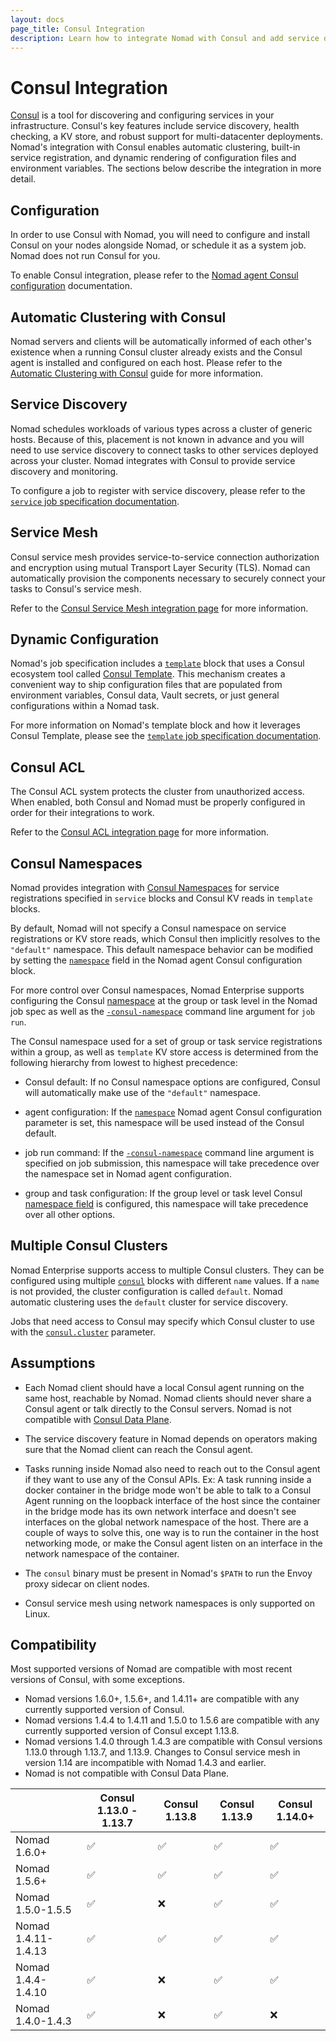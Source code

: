 ```yaml
---
layout: docs
page_title: Consul Integration
description: Learn how to integrate Nomad with Consul and add service discovery to jobs
---
```


# Consul Integration

[Consul][] is a tool for discovering and configuring services in your
infrastructure. Consul's key features include service discovery, health checking,
a KV store, and robust support for multi-datacenter deployments. Nomad's integration
with Consul enables automatic clustering, built-in service registration, and
dynamic rendering of configuration files and environment variables. The sections
below describe the integration in more detail.

## Configuration

In order to use Consul with Nomad, you will need to configure and install Consul
on your nodes alongside Nomad, or schedule it as a system job. Nomad does not
run Consul for you.

To enable Consul integration, please refer to the [Nomad agent Consul
configuration][] documentation.

## Automatic Clustering with Consul

Nomad servers and clients will be automatically informed of each other's
existence when a running Consul cluster already exists and the Consul agent is
installed and configured on each host. Please refer to the [Automatic Clustering
with Consul][] guide for more information.

## Service Discovery

Nomad schedules workloads of various types across a cluster of generic hosts.
Because of this, placement is not known in advance and you will need to use
service discovery to connect tasks to other services deployed across your
cluster. Nomad integrates with Consul to provide service discovery and
monitoring.

To configure a job to register with service discovery, please refer to the
[`service` job specification documentation][service].

## Service Mesh

Consul service mesh provides service-to-service connection authorization and
encryption using mutual Transport Layer Security (TLS). Nomad can automatically
provision the components necessary to securely connect your tasks to Consul's
service mesh.

Refer to the [Consul Service Mesh integration page][int_consul_mesh] for more
information.

## Dynamic Configuration

Nomad's job specification includes a [`template`][] block that uses a Consul
ecosystem tool called [Consul Template][]. This mechanism creates a convenient
way to ship configuration files that are populated from environment variables,
Consul data, Vault secrets, or just general configurations within a Nomad task.

For more information on Nomad's template block and how it leverages Consul
Template, please see the [`template` job specification documentation][].

## Consul ACL

The Consul ACL system protects the cluster from unauthorized access. When
enabled, both Consul and Nomad must be properly configured in order for their
integrations to work.

Refer to the [Consul ACL integration page][int_consul_acl] for more
information.

## Consul Namespaces

Nomad provides integration with [Consul Namespaces][consul_namespaces] for
service registrations specified in `service` blocks and Consul KV reads in
`template` blocks.

By default, Nomad will not specify a Consul namespace on service registrations
or KV store reads, which Consul then implicitly resolves to the `"default"`
namespace.  This default namespace behavior can be modified by setting the
[`namespace`][consul_agent_namespace] field in the Nomad agent Consul
configuration block.

For more control over Consul namespaces, Nomad Enterprise supports configuring
the Consul [namespace][consul_jobspec_namespace] at the group or task level in
the Nomad job spec as well as the [`-consul-namespace`][consul_run_namespace]
command line argument for `job run`.

The Consul namespace used for a set of group or task service registrations
within a group, as well as `template` KV store access is determined from the
following hierarchy from lowest to highest precedence:

* Consul default: If no Consul namespace options are configured, Consul will
  automatically make use of the `"default"` namespace.

* agent configuration: If the [`namespace`][consul_agent_namespace] Nomad agent
  Consul configuration parameter is set, this namespace will be used instead of
  the Consul default.

* job run command: <EnterpriseAlert inline/> If the
  [`-consul-namespace`][consul_run_namespace] command line argument is specified
  on job submission, this namespace will take precedence over the namespace set
  in Nomad agent configuration.

* group and task configuration: <EnterpriseAlert inline/> If the group level or
  task level Consul [namespace field][consul_jobspec_namespace] is configured,
  this namespace will take precedence over all other options.

## Multiple Consul Clusters <EnterpriseAlert inline />

Nomad Enterprise supports access to multiple Consul clusters. They can be
configured using multiple [`consul`][nomad_config_consul] blocks with different
`name` values. If a `name` is not provided, the cluster configuration is called
`default`. Nomad automatic clustering uses the `default` cluster for service
discovery.

Jobs that need access to Consul may specify which Consul cluster to use with
the [`consul.cluster`][] parameter.

## Assumptions

* Each Nomad client should have a local Consul agent running on the same host,
  reachable by Nomad. Nomad clients should never share a Consul agent or talk
  directly to the Consul servers. Nomad is not compatible with [Consul Data
  Plane][CDP].

* The service discovery feature in Nomad depends on operators making sure that
  the Nomad client can reach the Consul agent.

* Tasks running inside Nomad also need to reach out to the Consul agent if
  they want to use any of the Consul APIs. Ex: A task running inside a docker
  container in the bridge mode won't be able to talk to a Consul Agent running
  on the loopback interface of the host since the container in the bridge mode
  has its own network interface and doesn't see interfaces on the global
  network namespace of the host. There are a couple of ways to solve this, one
  way is to run the container in the host networking mode, or make the Consul
  agent listen on an interface in the network namespace of the container.

* The `consul` binary must be present in Nomad's `$PATH` to run the Envoy
  proxy sidecar on client nodes.

* Consul service mesh using network namespaces is only supported on Linux.

## Compatibility

Most supported versions of Nomad are compatible with most recent versions of
Consul, with some exceptions.

* Nomad versions 1.6.0+, 1.5.6+, and 1.4.11+ are compatible with any currently
  supported version of Consul.
* Nomad versions 1.4.4 to 1.4.11 and 1.5.0 to 1.5.6 are compatible with any
  currently supported version of Consul except 1.13.8.
* Nomad versions 1.4.0 through 1.4.3 are compatible with Consul versions 1.13.0
  through 1.13.7, and 1.13.9. Changes to Consul service mesh in version 1.14 are
  incompatible with Nomad 1.4.3 and earlier.
* Nomad is not compatible with Consul Data Plane.

|                     | Consul 1.13.0 - 1.13.7 | Consul 1.13.8 | Consul 1.13.9 | Consul 1.14.0+ |
|---------------------|------------------------|---------------|---------------|----------------|
| Nomad 1.6.0+        | ✅                     | ✅            | ✅            | ✅             |
| Nomad 1.5.6+        | ✅                     | ✅            | ✅            | ✅             |
| Nomad 1.5.0-1.5.5   | ✅                     | ❌            | ✅            | ✅             |
| Nomad 1.4.11-1.4.13 | ✅                     | ✅            | ✅            | ✅             |
| Nomad 1.4.4-1.4.10  | ✅                     | ❌            | ✅            | ✅             |
| Nomad 1.4.0-1.4.3   | ✅                     | ❌            | ✅            | ❌             |

[Automatic Clustering with Consul]: /nomad/tutorials/manage-clusters/clustering
[CDP]: /consul/docs/connect/dataplane
[Consul Template]: https://github.com/hashicorp/consul-template
[Consul]: https://www.consul.io/ "Consul by HashiCorp"
[Nomad agent Consul configuration]: /nomad/docs/configuration/consul
[`consul.cluster`]: /nomad/docs/job-specification/consul#cluster
[`template` job specification documentation]: /nomad/docs/job-specification/template
[`template`]: /nomad/docs/job-specification/template
[consul_agent_namespace]: /nomad/docs/configuration/consul#namespace
[consul_jobspec_namespace]: /nomad/docs/job-specification/consul#namespace
[consul_namespaces]: /consul/docs/enterprise/namespaces
[consul_run_namespace]: /nomad/docs/commands/job/run#consul-namespace
[int_consul_acl]: /nomad/docs/integrations/consul/acl
[int_consul_mesh]: /nomad/docs/integrations/consul/service-mesh
[nomad_config_consul]: /nomad/docs/configuration/consul
[service]: /nomad/docs/job-specification/service "Nomad service Job Specification"
